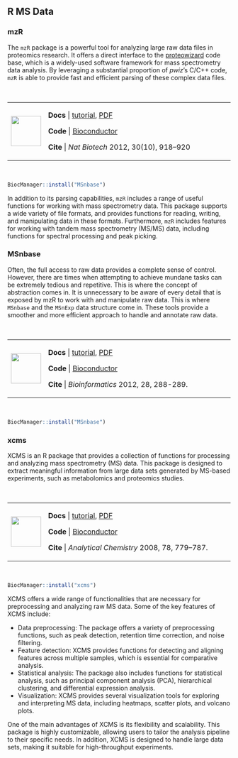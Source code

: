 ## R MS Data

### mzR {-}

The `mzR` package is a powerful tool for analyzing large raw data files in proteomics research. It offers a direct interface to the [proteowizard](http://proteowizard.sourceforge.net/) code base, which is a widely-used software framework for mass spectrometry data analysis. By leveraging a substantial proportion of *pwiz*'s C/C++ code, `mzR` is able to provide fast and efficient parsing of these complex data files.

\

+---------------------------------+-----------------------------------------------------------------------------------------------------------------------------------------------------------------------------------------+
| ![](images/05.png){height="68"} | **Docs** | [tutorial](https://lgatto.github.io/2020-02-17-RProt-Berlin/raw-ms-data-mzr-and-msnbase.html), [PDF](https://bioconductor.org/packages/release/bioc/manuals/mzR/man/mzR.pdf) |
|                                 |                                                                                                                                                                                         |
|                                 | **Code** | [Bioconductor](https://bioconductor.org/packages/release/bioc/html/mzR.html)                                                                                                 |
|                                 |                                                                                                                                                                                         |
|                                 | **Cite** | *Nat Biotech* 2012, 30(10), 918–920                                                                                                                                          |
+---------------------------------+-----------------------------------------------------------------------------------------------------------------------------------------------------------------------------------------+

\

```r
BiocManager::install("MSnbase")
```

In addition to its parsing capabilities, `mzR` includes a range of useful functions for working with mass spectrometry data. This package supports a wide variety of file formats, and provides functions for reading, writing, and manipulating data in these formats. Furthermore, `mzR` includes features for working with tandem mass spectrometry (MS/MS) data, including functions for spectral processing and peak picking.

### MSnbase {-}

Often, the full access to raw data provides a complete sense of control. However, there are times when attempting to achieve mundane tasks can be extremely tedious and repetitive. This is where the concept of abstraction comes in. It is unnecessary to be aware of every detail that is exposed by mzR to work with and manipulate raw data. This is where `MSnbase` and the `MSnExp` data structure come in. These tools provide a smoother and more efficient approach to handle and annotate raw data.

\

+---------------------------------+----------------------------------------------------------------------------------------------------------------------------------------------------------------------------------------------------------------------+
| ![](images/05.png){height="68"} | **Docs** | [tutorial](https://bioconductor.org/packages/release/bioc/vignettes/MSnbase/inst/doc/v05-MSnbase-development.html), [PDF](https://bioconductor.org/packages/release/bioc/manuals/MSnbase/man/MSnbase.pdf) |
|                                 |                                                                                                                                                                                                                      |
|                                 | **Code** | [Bioconductor](https://bioconductor.org/packages/release/bioc/html/MSnbase.html)                                                                                                                          |
|                                 |                                                                                                                                                                                                                      |
|                                 | **Cite** | *Bioinformatics* 2012, 28, 288-289.                                                                                                                                                                       |
+---------------------------------+----------------------------------------------------------------------------------------------------------------------------------------------------------------------------------------------------------------------+

\

```r
BiocManager::install("MSnbase")
```

### xcms {-}

XCMS is an R package that provides a collection of functions for processing and analyzing mass spectrometry (MS) data. This package is designed to extract meaningful information from large data sets generated by MS-based experiments, such as metabolomics and proteomics studies.

\

+---------------------------------+-----------------------------------------------------------------------------------------------------------------------------------------------------------------------------------------------+
| ![](images/05.png){height="68"} | **Docs** | [tutorial](https://bioconductor.org/packages/release/bioc/vignettes/xcms/inst/doc/xcms-lcms-ms.html), [PDF](https://bioconductor.org/packages/3.12/bioc/manuals/xcms/man/xcms.pdf) |
|                                 |                                                                                                                                                                                               |
|                                 | **Code** | [Bioconductor](https://bioconductor.org/packages/3.12/bioc/html/xcms.html)                                                                                                         |
|                                 |                                                                                                                                                                                               |
|                                 | **Cite** | *Analytical Chemistry* 2008, 78, 779–787.                                                                                                                                          |
+---------------------------------+-----------------------------------------------------------------------------------------------------------------------------------------------------------------------------------------------+

\

```r
BiocManager::install("xcms")
```

XCMS offers a wide range of functionalities that are necessary for preprocessing and analyzing raw MS data. Some of the key features of XCMS include:

- Data preprocessing: The package offers a variety of preprocessing functions, such as peak detection, retention time correction, and noise filtering.
- Feature detection: XCMS provides functions for detecting and aligning features across multiple samples, which is essential for comparative analysis.
- Statistical analysis: The package also includes functions for statistical analysis, such as principal component analysis (PCA), hierarchical clustering, and differential expression analysis.
- Visualization: XCMS provides several visualization tools for exploring and interpreting MS data, including heatmaps, scatter plots, and volcano plots.

One of the main advantages of XCMS is its flexibility and scalability. This package is highly customizable, allowing users to tailor the analysis pipeline to their specific needs. In addition, XCMS is designed to handle large data sets, making it suitable for high-throughput experiments.
